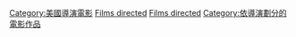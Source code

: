 {{Cat more|布萊特·拉特納}}

{{DEFAULTSORT:Ratner, Brett}}
[[Category:美國導演電影|Category:美國導演電影]]
[[Category:布萊特·瑞納作品|Films directed]]
[[Category:布萊特·瑞納|Films directed]]
[[Category:依導演劃分的電影作品|Category:依導演劃分的電影作品]]